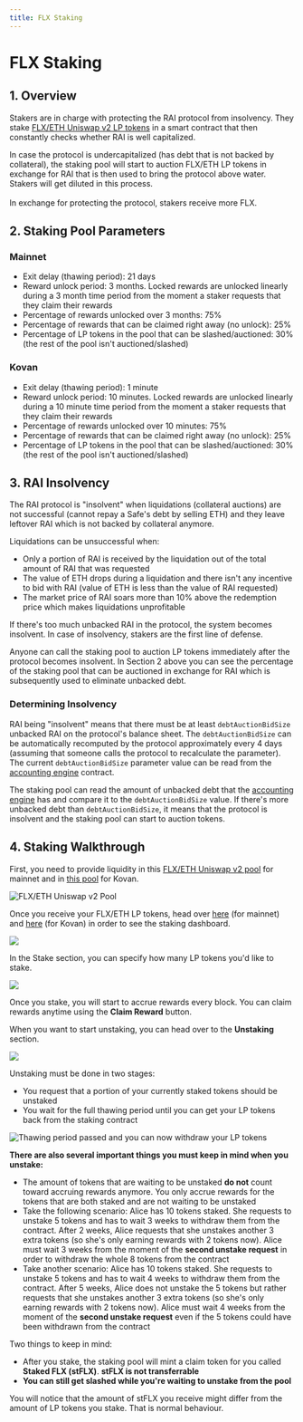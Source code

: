 ```yaml
---
title: FLX Staking
---
```


# FLX Staking

## 1. Overview

Stakers are in charge with protecting the RAI protocol from insolvency. They stake [FLX/ETH Uniswap v2 LP tokens](https://v2.info.uniswap.org/pair/0xd6f3768e62ef92a9798e5a8cedd2b78907cecef9) in a smart contract that then constantly checks whether RAI is well capitalized.

In case the protocol is undercapitalized (has debt that is not backed by collateral), the staking pool will start to auction FLX/ETH LP tokens in exchange for RAI that is then used to bring the protocol above water. Stakers will get diluted in this process.\
\
In exchange for protecting the protocol, stakers receive more FLX.

## 2. Staking Pool Parameters

### Mainnet

* Exit delay (thawing period): 21 days
* Reward unlock period: 3 months. Locked rewards are unlocked linearly during a 3 month time period from the moment a staker requests that they claim their rewards
* Percentage of rewards unlocked over 3 months: 75%
* Percentage of rewards that can be claimed right away (no unlock): 25%
* Percentage of LP tokens in the pool that can be slashed/auctioned: 30% (the rest of the pool isn't auctioned/slashed)

### Kovan

* Exit delay (thawing period): 1 minute
* Reward unlock period: 10 minutes. Locked rewards are unlocked linearly during a 10 minute time period from the moment a staker requests that they claim their rewards
* Percentage of rewards unlocked over 10 minutes: 75%
* Percentage of rewards that can be claimed right away (no unlock): 25%
* Percentage of LP tokens in the pool that can be slashed/auctioned: 30% (the rest of the pool isn't auctioned/slashed)

## 3. RAI Insolvency

The RAI protocol is "insolvent" when liquidations (collateral auctions) are not successful (cannot repay a Safe's debt by selling ETH) and they leave leftover RAI which is not backed by collateral anymore.

Liquidations can be unsuccessful when:

* Only a portion of RAI is received by the liquidation out of the total amount of RAI that was requested
* The value of ETH drops during a liquidation and there isn't any incentive to bid with RAI (value of ETH is less than the value of RAI requested)
* The market price of RAI soars more than 10% above the redemption price which makes liquidations unprofitable

If there's too much unbacked RAI in the protocol, the system becomes insolvent. In case of insolvency, stakers are the first line of defense.

Anyone can call the staking pool to auction LP tokens immediately after the protocol becomes insolvent. In Section 2 above you can see the percentage of the staking pool that can be auctioned in exchange for RAI which is subsequently used to eliminate unbacked debt.

### Determining Insolvency

RAI being "insolvent" means that there must be at least `debtAuctionBidSize` unbacked RAI on the protocol's balance sheet. The `debtAuctionBidSize` can be automatically recomputed by the protocol approximately every 4 days (assuming that someone calls the protocol to recalculate the parameter). The current `debtAuctionBidSize` parameter value can be read from the [accounting engine](https://etherscan.io/address/0xcee6aa1ab47d0fb0f24f51a3072ec16e20f90fce#readContract) contract.

The staking pool can read the amount of unbacked debt that the [accounting engine](https://etherscan.io/address/0xcee6aa1ab47d0fb0f24f51a3072ec16e20f90fce#readContract) has and compare it to the `debtAuctionBidSize` value. If there's more unbacked debt than `debtAuctionBidSize`, it means that the protocol is insolvent and the staking pool can start to auction tokens.

## 4. Staking Walkthrough

First, you need to provide liquidity in this [FLX/ETH Uniswap v2 pool](https://app.uniswap.org/#/add/v2/0x6243d8cea23066d098a15582d81a598b4e8391f4/ETH) for mainnet and in [this pool](https://app.uniswap.org/#/add/v2/0x6e6eA84bb2fcE17AfCE8e1117DdC708142ef51c9/ETH) for Kovan.

![FLX/ETH Uniswap v2 Pool](/assets/lp.png)

Once you receive your FLX/ETH LP tokens, head over [here](https://app.reflexer.finance/#/earn/staking) (for mainnet) and [here](https://app-kovan.reflexer.finance/earn/staking) (for Kovan) in order to see the staking dashboard.

![](/assets/staking.png)

In the Stake section, you can specify how many LP tokens you'd like to stake.&#x20;

![](/assets/stake.png)

Once you stake, you will start to accrue rewards every block. You can claim rewards anytime using the **Claim Reward** button.

When you want to start unstaking, you can head over to the **Unstaking** section.

![](/assets/unstake.png)

Unstaking must be done in two stages:

* You request that a portion of your currently staked tokens should be unstaked
* You wait for the full thawing period until you can get your LP tokens back from the staking contract

![Thawing period passed and you can now withdraw your LP tokens](/assets/stflx.png)

**There are also several important things you must keep in mind when you unstake:**

* The amount of tokens that are waiting to be unstaked **do not** count toward accruing rewards anymore. You only accrue rewards for the tokens that are both staked and are not waiting to be unstaked
* Take the following scenario: Alice has 10 tokens staked. She requests to unstake 5 tokens and has to wait 3 weeks to withdraw them from the contract. After 2 weeks, Alice requests that she unstakes another 3 extra tokens (so she's only earning rewards with 2 tokens now). Alice must wait 3 weeks from the moment of the **second unstake request** in order to withdraw the whole 8 tokens from the contract
* Take another scenario: Alice has 10 tokens staked. She requests to unstake 5 tokens and has to wait 4 weeks to withdraw them from the contract. After 5 weeks, Alice does not unstake the 5 tokens but rather requests that she unstakes another 3 extra tokens (so she's only earning rewards with 2 tokens now). Alice must wait 4 weeks from the moment of the **second unstake request** even if the 5 tokens could have been withdrawn from the contract

Two things to keep in mind:

* After you stake, the staking pool will mint a claim token for you called **Staked FLX (stFLX)**. **stFLX is not transferrable**
* **You can still get slashed while you're waiting to unstake from the pool**

You will notice that the amount of stFLX you receive might differ from the amount of LP tokens you stake. That is normal behaviour.
